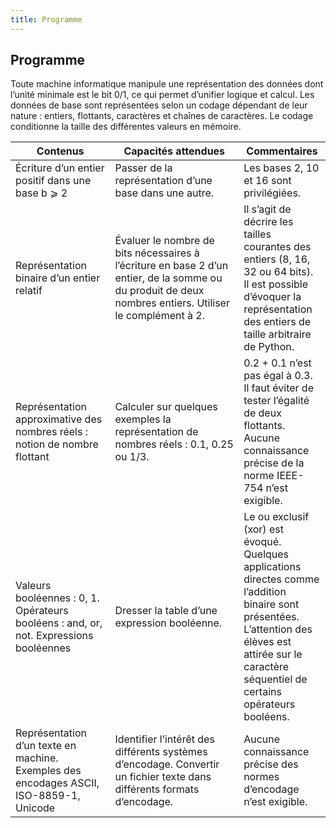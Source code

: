 ```yaml
---
title: Programme
---
```


## Programme

Toute machine informatique manipule une représentation des données dont l'unité minimale est le bit 0/1, ce qui permet d'unifier logique et calcul. Les données de base sont représentées selon un codage dépendant de leur nature : entiers, flottants, caractères et chaînes de caractères. Le codage conditionne la taille des différentes valeurs en mémoire.

| Contenus | Capacités attendues | Commentaires |
|------- |--------- |------ |
|Écriture d'un entier positif dans une base b ⩾ 2|Passer de la représentation d'une base dans une autre.|Les bases 2, 10 et 16 sont privilégiées.|
|Représentation binaire d'un entier relatif|Évaluer le nombre de bits nécessaires à l'écriture en base 2 d'un entier, de la somme ou du produit de deux nombres entiers. Utiliser le complément à 2.|Il s'agit de décrire les tailles courantes des entiers (8, 16, 32 ou 64 bits). Il est possible d'évoquer la représentation des entiers de taille arbitraire de Python.|
|Représentation approximative des nombres réels : notion de nombre flottant|Calculer sur quelques exemples la représentation de nombres réels : 0.1, 0.25 ou 1/3.|0.2 + 0.1 n'est pas égal à 0.3. Il faut éviter de tester l'égalité de deux flottants. Aucune connaissance précise de la norme IEEE-754 n'est exigible.|
|Valeurs booléennes : 0, 1. Opérateurs booléens : and, or, not. Expressions booléennes|Dresser la table d'une expression booléenne.|Le ou exclusif (xor) est évoqué. Quelques applications directes comme l'addition binaire sont présentées. L'attention des élèves est attirée sur le caractère séquentiel de certains opérateurs booléens.|
|Représentation d'un texte en machine. Exemples des encodages ASCII, ISO-8859-1, Unicode|Identifier l'intérêt des différents systèmes d'encodage. Convertir un fichier texte dans différents formats d'encodage.|Aucune connaissance précise des normes d'encodage n'est exigible.|

